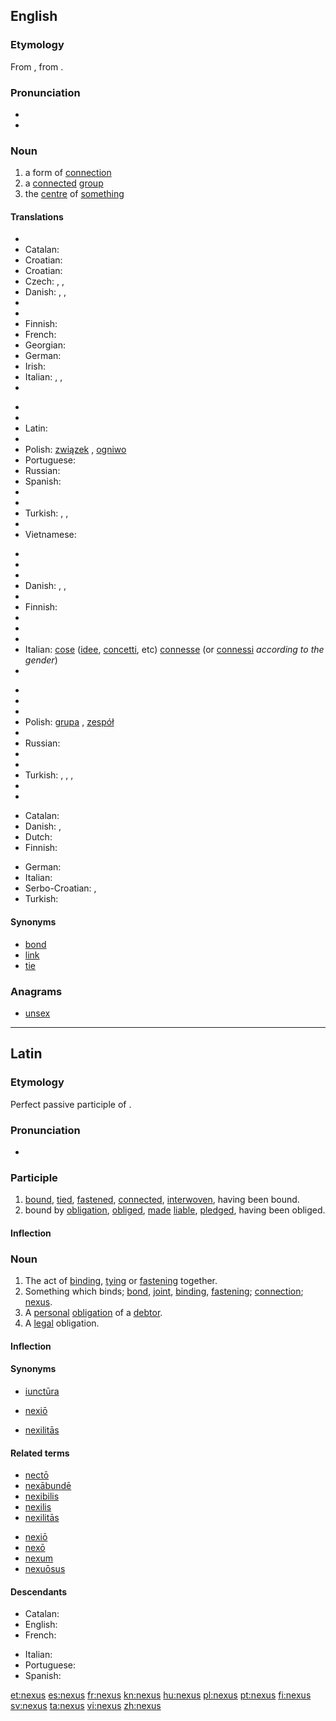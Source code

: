 ==English==
{{wikipedia|dab=nexus}}

===Etymology===
From {{etyl|la|en}} {{term|nexus||the act of binding together; bond|lang=la}}, from {{term|necto|nectō|bind|lang=la}}.

===Pronunciation===
* {{IPA|/ˈnɛksəs/}}
* {{rhymes|ɛksəs}}

===Noun===
{{head|en|noun|plural|nexuses|or|nexus|or|nexûs|or|nexūs}}

# a form of [[connection]]
# a [[connect]]ed [[group]]
# the [[centre]] of [[something]]

====Translations====
{{rfc-tsort|duplicate language: Croatian}}
{{trans-top|connection}}
* {{trreq|bg}}
* Catalan: {{t+|ca|nexe|m}}
* Croatian: {{t|hr|veza|f}}
* Croatian: {{t|hr|veza}}
* Czech: {{t-|cs|souvislost|f}}, {{t-|cs|spojení|n}}, {{t-|cs|nexus|m}}
* Danish: {{t|da|sammenhæng|c}}, {{t|da|bindeled|n}}, {{t|da|forbindelse|c}}
* {{trreq|nl}}
* {{trreq|et}}
* Finnish: {{t+|fi|yhteys}}
* French: {{t|fr|nexus|m}}
* Georgian: {{t|ka|კავშირი|tr=kavširi|sc=Geor|xs=Georgian}}
* German: {{t+|de|Verbindung|f}}
* Irish: {{t+|ga|nasc|m|xs=Irish}}
* Italian: {{t+|it|nesso|m}}, {{t+|it|legame|m}}, {{t+|it|connessione|f}}
* {{trreq|ja}}
{{trans-mid}}
* {{trreq|kn}}
* {{trreq|ko}}
* Latin: {{t-|la|nexus|m}}
* {{trreq|zh}}
* Polish: [[związek]] {{m}}, [[ogniwo]] {{n}}
* Portuguese: {{t+|pt|nexo|m}}
* Russian: {{t|ru|связь|f|tr=svjaz’|sc=Cyrl}}
* Spanish: {{t|es|nexo|m}}
* {{trreq|sv}}
* {{trreq|ta}}
* Turkish: {{t|tr|bağ}}, {{t|tr|bağlantı}}, {{t|tr|rabıta}}
* {{trreq|uk}}
* Vietnamese: {{t|vi|kết nối}}
{{trans-bottom}}

{{trans-top|connected group}}
* {{trreq|ar}}
* {{trreq|hy}}
* {{trreq|bg}}
* Danish: {{t-|da|kæde|c}}, {{t-|da|gruppe|c}}, {{t-|da|række|c}}
* {{trreq|nl}}
* Finnish: {{t+|fi|ryhmä}}
* {{trreq|fr}}
* {{trreq|ka}}
* {{trreq|de}}
* Italian: [[cose]] ([[idee]], [[concetti]], etc) [[connesse]] (or [[connessi]] ''according to the gender'')
* {{trreq|ja}}
{{trans-mid}}
* {{trreq|kn}}
* {{trreq|ko}}
* {{trreq|zh}}
* Polish: [[grupa]] {{f}}, [[zespół]] {{m}}
* {{trreq|pt}}
* Russian: {{t|ru|группа|f|tr=grúppa|sc=Cyrl}}
* {{trreq|es}}
* {{trreq|ta}}
* Turkish: {{t|tr|grup}}, {{t|tr|ekip}}, {{t|tr|takım}}, {{t|tr|topluluk}}
* {{trreq|uk}}
* {{trreq|vi}}
{{trans-bottom}}

{{trans-top|centre of something}}
* Catalan: {{t-|ca|centre|m}}
* Danish: {{t|da|schankel}}, {{t|da|nexus}}
* Dutch: {{t|nl|schankel}}
* Finnish: {{t+|fi|keskus}}
{{trans-mid}}
* German: {{t+|de|Zentrum|n}}
* Italian: {{t+|it|centro|m}}
* Serbo-Croatian: {{t|sh|centar|xs=Serbo-Croatian}}, {{t|sh|središte|xs=Serbo-Croatian}}
* Turkish: {{t|tr|merkez}}
{{trans-bottom}}

====Synonyms====
* [[bond]]
* [[link]]
* [[tie]]

===Anagrams===
* [[unsex#English|unsex]]

----

==Latin==

===Etymology===
Perfect passive participle of {{term|necto|nectō|bind|lang=la}}.

===Pronunciation===
* {{a|Classical}} {{IPA|/ˈnek.sus/|lang=la}}

===Participle===
{{la-perfect participle|nex}}

# [[bind|bound]], [[tie]]d, [[fasten]]ed, [[connect]]ed, [[interwoven]], having been bound.
# bound by [[obligation]], [[oblige]]d, [[make|made]] [[liable]], [[pledge]]d, having been obliged.

====Inflection====
{{la-decl-1&2|nex}}

===Noun===
{{la-noun|nexus|nexus|nexūs|m|fourth}}

# The act of [[bind]]ing, [[tie|tying]] or [[fasten]]ing together.
# Something which binds; [[bond]], [[joint]], [[binding]], [[fastening]]; [[connection]]; [[#English|nexus]].
# A [[personal]] [[obligation]] of a [[debtor]].
# A [[legal]] obligation.

====Inflection====
{{la-decl-4th|nex}}

====Synonyms====
* {{sense|joint}} [[iunctura|iunctūra]]
* {{sense|fastening}} [[nexio|nexiō]]
* {{sense|connection}} [[nexilitas|nexilitās]]

====Related terms====
{{top2}}
* [[necto|nectō]]
* [[nexabunde|nexābundē]]
* [[nexibilis]]
* [[nexilis]]
* [[nexilitas|nexilitās]]
{{mid2}}
* [[nexio|nexiō]]
* [[nexo#Latin|nexō]]
* [[nexum]]
* [[nexuosus|nexuōsus]]
{{bottom}}

====Descendants====
{{top2}}
* Catalan: {{l|ca|nexe}}
* English: {{l|en|nexus}}
* French: {{l|fr|nexe}}
{{mid2}}
* Italian: {{l|it|nesso}}
* Portuguese: {{l|pt|nexo}}
* Spanish: {{l|es|nexo}}
{{bottom}}

[[et:nexus]]
[[es:nexus]]
[[fr:nexus]]
[[kn:nexus]]
[[hu:nexus]]
[[pl:nexus]]
[[pt:nexus]]
[[fi:nexus]]
[[sv:nexus]]
[[ta:nexus]]
[[vi:nexus]]
[[zh:nexus]]
